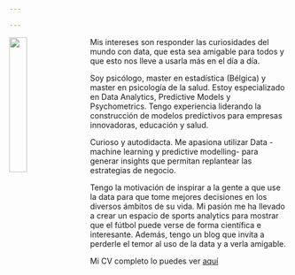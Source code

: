 ```yaml
---

---
```


<img src="/images/IMG_3042.jpg" style="width:25%; margin-right: 20px" align="left">

Mis intereses son responder las curiosidades del mundo con data, que esta sea amigable para todos y que esto nos lleve a usarla más en el día a día.

Soy psicólogo, master en estadística (Bélgica) y master en psicología de la salud. Estoy especializado en Data Analytics, Predictive Models y Psychometrics. Tengo experiencia liderando la construcción de modelos predictivos para empresas innovadoras, educación y salud. 
	
Curioso y autodidacta. Me apasiona utilizar Data - machine learning y predictive modelling- para generar insights que permitan replantear las estrategias de negocio.

Tengo la motivación de inspirar a la gente a que use la data para que tome mejores decisiones en los diversos ámbitos de su vida. Mi pasión me ha llevado a crear un espacio de sports analytics para mostrar que el fútbol puede verse de forma científica e interesante. Además, tengo un blog que invita a perderle el temor al uso de la data y a verla amigable.      

	

Mi CV completo lo puedes ver [aquí](Smart_Twenty_Seconds_CV_castellano.pdf)